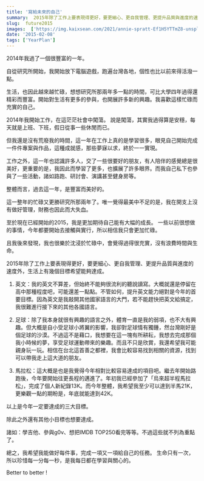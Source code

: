 ```yaml
---
title: '寫給未來的自己'
summary:  2015年除了工作上要表現得更好，要更細心、更自我管理、更提升品質與進度的速度外，生活上有幾個目標希望能夠達成。
slug:  future2015
images:  ['https://img.kaixsean.com/2021/annie-spratt-Ef1H5YTTmZ8-unsplash.jpg']
date: '2015-02-08'
tags: ['YearPlan']
---
```


2014年我過了一個很豐富的一年。

自從研究所開始，我開始放下電腦遊戲，跑遍台灣各地，個性也比以前來得活潑一點。

生活，也因此越來越忙碌，想想研究所那兩年多一點的時間，可比大學四年過得還精彩而豐富。開始對生活有更多的參與，也開展許多新的興趣。我喜歡這樣忙碌而充實的自己。

2014年我開始工作，在這茫茫社會中闖蕩。 說是闖蕩，其實我過得算是安穩，每天就是上班、下班，假日從事一些休閒而已。

但我還是沒有荒廢我的時間，這一年在工作上真的是學習很多，眼見自己開始完成一件件專案與作品，這種成就感，那些夢寐以求，終於一一實現。

工作之外，這一年也認識許多人，交了一些很要好的朋友，有人陪伴的感覺總是很美好，更重要的是，我因此而學習了更多，也擴展了許多眼界。而我自己私下也參與了一些活動，諸如路跑、研討會、演講甚至健身房等。 

整體而言，過去這一年，是豐富而美好的。

這一整年的忙碌又更勝研究所那兩年了。唯一覺得最美中不足的是，我在開支上沒有做好管理，財務也因此而大失血。

至於現在已經開始的2015，我是更加期待自己能有大幅的成長。
一些以前很想做的事情，今年都要開始去接觸與實行，所以相信我只會更加忙碌。

且我後來發現，我也很樂於沈浸於忙碌中，會覺得過得很充實，沒有浪費時間與生命。 

2015年除了工作上要表現得更好，要更細心、更自我管理、更提升品質與進度的速度外，生活上有幾個目標希望能夠達成。

 1. 英文：我的英文不算差，但始終不能夠很流利的聽說讀寫。大概就還是停留在高中那種程度吧，可能還差一點點。不管如何，提升英文能力絕對是今年的首要目標。因為英文是我敲開其他國家語言的大門，若不能趕快把英文給搞定，我很難進行接下來的其他各國語言。 

2. 足球：除了我本身就很有興趣的語言之外，體育一直是我的弱項，也不大有興趣。但大概是自小受足球小將翼的影響，我卻對足球情有獨鍾，然台灣剛好是個足球的沙漠。不過這不是藉口，我想要在這一塊有所耕耘，我想去完成那個我小時候的夢，享受足球運動帶來的樂趣。而且不只是欣賞，我還希望我可能親身玩一玩。相信在台北這首善之都裡，我會比較容易找到相關的資源，找到可以帶我走上這大道的朋友。 

3. 馬拉松：這大概是也是我覺得今年相對比較容易達成的項目吧。繼去年開始路跑後，今年要開始往更長程的邁進了。年初我已經參加了「烏來超半程馬拉松」，完成了個人新紀錄13K。而今年整體，我希望我至少可以達到半馬21K，更樂觀一點的期盼是，年底就能達到42K。 

以上是今年一定要達成的三大目標。

除此之外還有其他小目標也想要達成。

諸如：學吉他、參與g0v、想把IMDB TOP250看完等等。不過這些就不列為重點了。

總之，我希望我能做好每件事，完成一項又一項給自己的任務。
生命只有一次，所以珍惜每一分每一秒，是我每日都在學習與關心的。

Better to better !